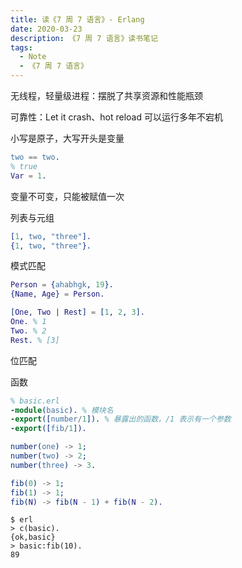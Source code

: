 ```yaml
---
title: 读《7 周 7 语言》- Erlang
date: 2020-03-23
description: 《7 周 7 语言》读书笔记
tags:
  - Note
  - 《7 周 7 语言》
---
```


无线程，轻量级进程：摆脱了共享资源和性能瓶颈

可靠性：Let it crash、hot reload 可以运行多年不宕机

小写是原子，大写开头是变量

```erlang
two == two.
% true
Var = 1.
```

变量不可变，只能被赋值一次

列表与元组

```erlang
[1, two, "three"].
{1, two, "three"}.
```

模式匹配

```erlang
Person = {ahabhgk, 19}.
{Name, Age} = Person.

[One, Two | Rest] = [1, 2, 3].
One. % 1
Two. % 2
Rest. % [3]
```

位匹配

函数

```erlang
% basic.erl
-module(basic). % 模块名
-export([number/1]). % 暴露出的函数，/1 表示有一个参数
-export([fib/1]).

number(one) -> 1;
number(two) -> 2;
number(three) -> 3.

fib(0) -> 1;
fib(1) -> 1;
fib(N) -> fib(N - 1) + fib(N - 2).
```

```shell
$ erl
> c(basic).
{ok,basic}
> basic:fib(10).
89
```

